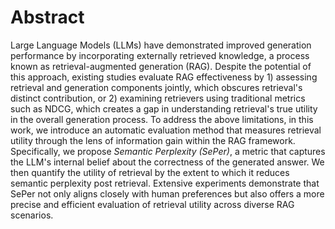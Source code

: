 # Abstract

Large Language Models (LLMs) have demonstrated improved generation performance by incorporating externally retrieved knowledge, a process known as retrieval-augmented generation (RAG). 
Despite the potential of this approach, existing studies evaluate RAG effectiveness by 1) assessing retrieval and generation components jointly, which obscures retrieval's distinct contribution, or 2) examining retrievers using traditional metrics such as NDCG, which creates a gap in understanding retrieval's true utility in the overall generation process. 
To address the above limitations, in this work, we introduce an automatic evaluation method that measures retrieval utility through the lens of information gain within the RAG framework. 
Specifically, we propose *Semantic Perplexity (SePer)*, a metric that captures the LLM's internal belief about the correctness of the generated answer. We then quantify the utility of retrieval by the extent to which it reduces semantic perplexity post retrieval. 
Extensive experiments demonstrate that SePer not only aligns closely with human preferences but also offers a more precise and efficient evaluation of retrieval utility across diverse RAG scenarios.